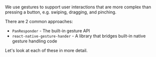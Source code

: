 We use gestures to support user interactions that are more complex than pressing a button, e.g. swiping, dragging, and pinching.

There are 2 common approaches:

- `PanResponder` - The built-in gesture API
- `react-native-gesture-hander` - A library that bridges built-in native gesture handling code

Let's look at each of these in more detail.
